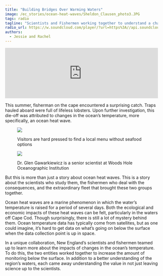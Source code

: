 ```yaml
---
title: "Building Bridges Over Warming Waters"
image: /ec_stories/ocean-heat-waves/Sheldon_Clausen_photo3.JPG
tags: radio
tagline: "Scientists and Fishermen working together to understand a changing ocean"
radio_url: https://w.soundcloud.com/player/?url=https%3A//api.soundcloud.com/tracks/176479242
authors:
  - Jessie and Rachel
---
```



<iframe width="100%" height="166" scrolling="no" frameborder="no" allow="autoplay" src="https://w.soundcloud.com/player/?url=https%3A//api.soundcloud.com/tracks/176479242&color=%23aa483f&auto_play=false&hide_related=false&show_comments=false&show_user=false&show_reposts=false&show_teaser=false&visual=false&download=true"></iframe>

This summer, fisherman on the cape encountered a surprising catch. Traps hauled aboard were full of lifeless lobsters. Upon further investigation, this die-off was attributed to changes in the ocean’s temperature, more specifically, an ocean heat wave.

<figure>
<figure style = "margin:0 0 1em 0;">
<img src ="/ec_stories/ocean-heat-waves/Sheldon_Clausen_photo4.jpg">
<figcaption>
<p>Visitors are hard pressed to find a local menu without seafood options</p>
</figcaption>
</figure>
<figure style = "margin:0 0 0 0;">
<img src ="/ec_stories/ocean-heat-waves/Sheldon_Clausen_photo2.JPG">
<figcaption>
<p>Dr. Glen Gawarkiewicz is a senior scientist at Woods Hole Oceanographic Institution</p>
</figcaption>
</figure>
</figure>

But this is more than just a story about ocean heat waves. This is a story about the scientists who study them, the fishermen who deal with the consequences, and the extraordinary fleet that brought these two groups together. 

Ocean heat waves are a marine phenomenon in which the water’s temperature is raised for a period of several days. Both the ecological and economic impacts of these heat waves can be felt, particularly in the waters off Cape Cod. Though surprisingly, there is still a lot of mystery behind them. Ocean temperature data has typically come from satellites, but as one could imagine, it’s hard to get data on what’s going on below the surface when the data collection point is up in space.

In a unique collaboration, New England’s scientists and fishermen teamed up to learn more about the impacts of changes in the ocean’s temperature. To do this, the two entities worked together to increase the amount of monitoring below the surface. In addition to a better understanding of the region’s waters, each came away understanding the value in not just leaving science up to the scientists. 
